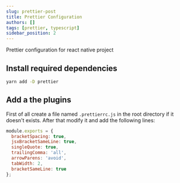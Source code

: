 ```yaml
---
slug: prettier-post
title: Prettier Configuration
authors: []
tags: [prettier, typescript]
sidebar_position: 2
---
```


Prettier configuration for react native project

## Install required dependencies

```bash
yarn add -D prettier
```

## Add a the plugins

First of all create a file named `.prettierrc.js` in the root directory if it doesn't exists.
After that modify it and add the following lines:

```js
module.exports = {
  bracketSpacing: true,
  jsxBracketSameLine: true,
  singleQuote: true,
  trailingComma: 'all',
  arrowParens: 'avoid',
  tabWidth: 2,
  bracketSameLine: true
};
```